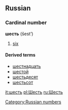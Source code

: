 ==Russian==
[[Category:Russian numbers]]
===Cardinal number===
'''шесть''' (šest’)

# [[six]]

====Derived terms====
*[[шестнадцать]]
*[[шестой]]
*[[шестьдесят]]
*[[шестьсот]]

[[it:шесть]]
[[pl:Шесть]]
[[ru:Шесть]]